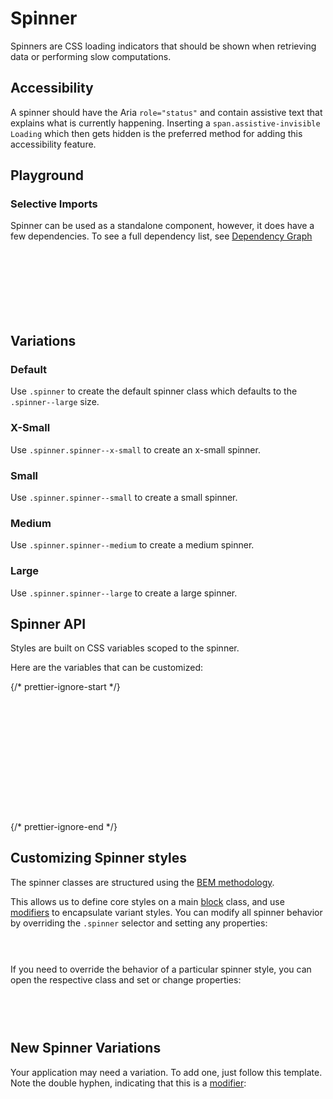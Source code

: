 
<Meta of={SpinnerStories} />

# Spinner

<div
  dangerouslySetInnerHTML={{
    __html: createSourceCodeLink({ link: 'components/spinner.css' }).outerHTML,
  }}
></div>

Spinners are CSS loading indicators that should be shown when retrieving data or performing slow computations.

## Accessibility

A spinner should have the Aria `role="status"` and contain assistive text that explains what is currently happening. Inserting a `span.assistive-invisible Loading` which then gets hidden is the preferred method for adding this accessibility feature.

## Playground

<Canvas of={SpinnerStories.Default} />
<Controls of={SpinnerStories.Default} />

### Selective Imports

Spinner can be used as a standalone component, however, it does have a few dependencies. To see a full dependency list, see [Dependency Graph](?path=/docs/overview-selective-imports--docs#dependencies)

```css
/* Depends on */
@import '@rolemodel/optics/dist/css/core/fonts';
@import '@rolemodel/optics/dist/css/core/tokens';
@import '@rolemodel/optics/dist/css/core/base';

/* Component */
@import '@rolemodel/optics/dist/css/components/spinner';
```

## Variations

### Default

Use `.spinner` to create the default spinner class which defaults to the `.spinner--large` size.

<Canvas of={SpinnerStories.Default} />

### X-Small

Use `.spinner.spinner--x-small` to create an x-small spinner.

<Canvas of={SpinnerStories.XSmall} />

### Small

Use `.spinner.spinner--small` to create a small spinner.

<Canvas of={SpinnerStories.Small} />

### Medium

Use `.spinner.spinner--medium` to create a medium spinner.

<Canvas of={SpinnerStories.Medium} />

### Large

Use `.spinner.spinner--large` to create a large spinner.

<Canvas of={SpinnerStories.Large} />

## Spinner API

Styles are built on CSS variables scoped to the spinner.

Here are the variables that can be customized:

{/* prettier-ignore-start */}
```css
  --_op-spinner-indicator-color
  --_op-spinner-track-color
  --_op-spinner-track-width-x-small
  --_op-spinner-track-width-small
  --_op-spinner-track-width-medium
  --_op-spinner-track-width-large
  --_op-spinner-diameter-x-small
  --_op-spinner-diameter-small
  --_op-spinner-diameter-medium
  --_op-spinner-diameter-large
  --_op-spinner-animation-duration
  --_op-spinner-animation-timing-function
```
{/* prettier-ignore-end */}

## Customizing Spinner styles

<div
  dangerouslySetInnerHTML={{
    __html: createAlert({
      title: 'Important!',
      description: 'These patterns represent how to customize the style of the spinner for your project.',
    }).outerHTML,
  }}
></div>

The spinner classes are structured using the [BEM methodology](https://getbem.com/naming).

This allows us to define core styles on a main [block](https://getbem.com/naming/#block) class, and use [modifiers](https://getbem.com/naming/#modifier) to encapsulate variant styles. You can modify all spinner behavior by overriding the `.spinner` selector and setting any properties:

```css
.spinner {
}
```

If you need to override the behavior of a particular spinner style, you can open the respective class and set or change properties:

```css
.spinner--modifier {
  --_op-spinner-track-color: var(--op-color-primary-minus-three);
}
```

## New Spinner Variations

<div
  dangerouslySetInnerHTML={{
    __html: createAlert({
      title: 'Important!',
      description: 'These patterns represent how to create new variations of the Spinner for your project.',
    }).outerHTML,
  }}
></div>

Your application may need a variation. To add one, just follow this template. Note the double hyphen, indicating that this is a [modifier](https://getbem.com/naming/#modifier):

```css
.spinner--{name} {
  --_op-spinner-indicator-color: red;
  --_op-spinner-track-color: purple;
}
```
